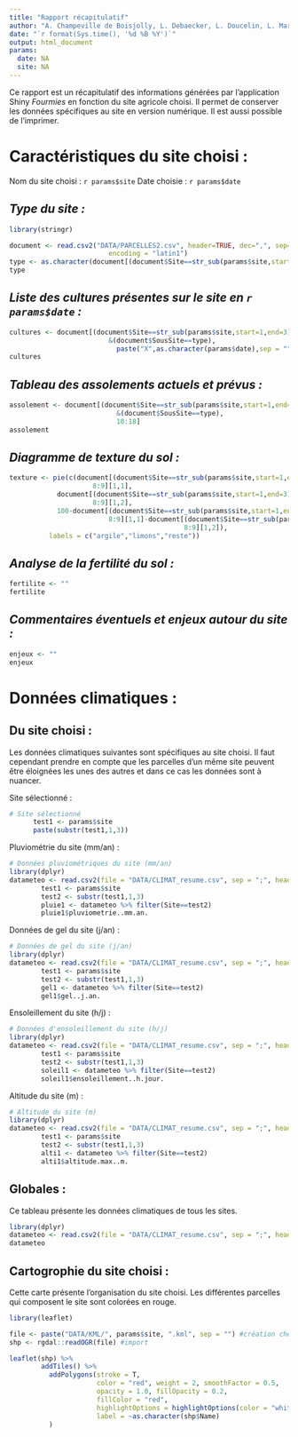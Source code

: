 ```yaml
---
title: "Rapport récapitulatif"
author: "A. Champeville de Boisjolly, L. Debaecker, L. Doucelin, L. Mariat"
date: "`r format(Sys.time(), '%d %B %Y')`"
output: html_document
params:
  date: NA
  site: NA
---
```


Ce rapport est un récapitulatif des informations générées par l'application Shiny *Fourmies* en fonction du site agricole choisi. Il permet de conserver les données spécifiques au site en version numérique. Il est aussi possible de l'imprimer.

# **Caractéristiques du site choisi :**

Nom du site choisi : `r params$site`
Date choisie : `r params$date`

## *Type du site :*
```r
library(stringr)

document <- read.csv2("DATA/PARCELLES2.csv", header=TRUE, dec=",", sep=";", 
                         encoding = "latin1")
type <- as.character(document[(document$Site==str_sub(params$site,start=1,end=3)),2][1])
type
```


## *Liste des cultures présentes sur le site en `r params$date` :*

```r
cultures <- document[(document$Site==str_sub(params$site,start=1,end=3))
                         &(document$SousSite==type),
                           paste("X",as.character(params$date),sep = "")]
cultures
```


## *Tableau des assolements actuels et prévus :*

```r
assolement <- document[(document$Site==str_sub(params$site,start=1,end=3))
                           &(document$SousSite==type),
                           10:18]
assolement
```


## *Diagramme de texture du sol :*

```r
texture <- pie(c(document[(document$Site==str_sub(params$site,start=1,end=3))&(document$SousSite==type),
                     8:9][1,1],
            document[(document$Site==str_sub(params$site,start=1,end=3))&(document$SousSite==type),
                     8:9][1,2],
            100-document[(document$Site==str_sub(params$site,start=1,end=3))&(document$SousSite==type),
                         8:9][1,1]-document[(document$Site==str_sub(params$site,start=1,end=3))&(document$SousSite==type),
                                            8:9][1,2]),
          labels = c("argile","limons","reste"))
```

## *Analyse de la fertilité du sol :*

```r
fertilite <- ""
fertilite
```

## *Commentaires éventuels et enjeux autour du site :*

```r
enjeux <- ""
enjeux
```


# **Données climatiques :**
## Du site choisi :

Les données climatiques suivantes sont spécifiques au site choisi. Il faut cependant prendre en compte que les parcelles d'un même site peuvent être éloignées les unes des autres et dans ce cas les données sont à nuancer. 

Site sélectionné :
```r
# Site sélectionné
      test1 <- params$site
      paste(substr(test1,1,3))
```

Pluviométrie du site (mm/an) :
```r
# Données pluviométriques du site (mm/an)
library(dplyr)
datameteo <- read.csv2(file = "DATA/CLIMAT_resume.csv", sep = ";", header = TRUE, encoding = "latin1")
        test1 <- params$site
        test2 <- substr(test1,1,3)
        pluie1 <- datameteo %>% filter(Site==test2)
        pluie1$pluviometrie..mm.an.
```

Données de gel du site (j/an) :
```r
# Données de gel du site (j/an)
library(dplyr)
datameteo <- read.csv2(file = "DATA/CLIMAT_resume.csv", sep = ";", header = TRUE, encoding = "latin1")
        test1 <- params$site
        test2 <- substr(test1,1,3)
        gel1 <- datameteo %>% filter(Site==test2)
        gel1$gel..j.an.
```

Ensoleillement du site (h/j) :
```r
# Données d'ensoleillement du site (h/j)
library(dplyr)
datameteo <- read.csv2(file = "DATA/CLIMAT_resume.csv", sep = ";", header = TRUE, encoding = "latin1")
        test1 <- params$site
        test2 <- substr(test1,1,3)
        soleil1 <- datameteo %>% filter(Site==test2)
        soleil1$ensoleillement..h.jour.
```

Altitude du site (m) :
```r
# Altitude du site (m)
library(dplyr)
datameteo <- read.csv2(file = "DATA/CLIMAT_resume.csv", sep = ";", header = TRUE, encoding = "latin1")
        test1 <- params$site
        test2 <- substr(test1,1,3)
        alti1 <- datameteo %>% filter(Site==test2)
        alti1$altitude.max..m.
```

## Globales :

Ce tableau présente les données climatiques de tous les sites.

```r
library(dplyr)
datameteo <- read.csv2(file = "DATA/CLIMAT_resume.csv", sep = ";", header = TRUE, encoding = "latin1")
datameteo
```

## **Cartogrophie du site choisi :** 

Cette carte présente l'organisation du site choisi. Les différentes parcelles qui composent le site sont colorées en rouge.
```r
library(leaflet)

file <- paste("DATA/KML/", params$site, ".kml", sep = "") #création chemin d'accès
shp <- rgdal::readOGR(file) #import

leaflet(shp) %>%
        addTiles() %>%
          addPolygons(stroke = T,
                      color = "red", weight = 2, smoothFactor = 0.5,
                      opacity = 1.0, fillOpacity = 0.2,
                      fillColor = "red", 
                      highlightOptions = highlightOptions(color = "white", weight = 2, bringToFront = TRUE),
                      label = ~as.character(shp$Name)
          )

```



